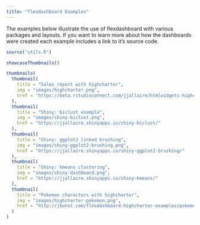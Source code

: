```yaml
---
title: "flexdashboard Examples"
---
```


The examples below illustrate the use of flexdashboard with various packages and layouts. If you want to learn more about how the dashboards were created each example includes a link to it's source code. 

```r
source("utils.R")
```


```r

showcaseThumbnails()

thumbnails(
  thumbnail(
    title = "Sales report with highcharter",
    img = "images/highcharter.png",
    href = "https://beta.rstudioconnect.com/jjallaire/htmlwidgets-highcharter/"
  ),
  thumbnail(
    title = "Shiny: biclust example",
    img = "images/shiny-biclust.png",
    href = "https://jjallaire.shinyapps.io/shiny-biclust/"
  ),
  thumbnail(
    title = "Shiny: ggplot2 linked brushing",
    img = "images/shiny-ggplot2-brushing.png",
    href = "https://jjallaire.shinyapps.io/shiny-ggplot2-brushing/"
  ),
  thumbnail(
    title = "Shiny: kmeans clustering",
    img = "images/shiny-dashboard.png",
    href = "https://jjallaire.shinyapps.io/shiny-kmeans/"
  ),
  thumbnail(
    title = "Pokemon characters with highcharter",
    img = "images/highcharter-pokemon.png",
    href = "http://jkunst.com/flexdashboard-highcharter-examples/pokemon/"
  )
)
```

